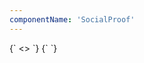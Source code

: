 ```yaml
---
componentName: 'SocialProof'
---
```


<LiveComponent>
  {`
<>
<SocialProof intro={{
  eyebrow: 'Volutpat enim fusce tempor',
  heading: 'Malesuada amet duis ornare fusce velit et venenatis. Gravida pharetra varius viverra turpis.',
  description: 'Augue est, sollicitudin est nunc ultricies diam. Integer sed arcu eget sed mauris. Pharetra ultricies aliquet nunc netus auctor. Mi ut facilisis vivamus placerat. Massa urna risus nulla tincidunt. In tellus tortor tempus eget sed.',
  ctas: [
    {title: 'Call to action', url: '/'},
    {title: 'Call to action', url: '/'}
  ]
}}
logos={[
  {src: 'https://www.datocms-assets.com/2885/1647629763-cruise-img.png', alt: 'Sample alt'},
  {src: 'https://www.datocms-assets.com/2885/1647629763-cruise-img.png', alt: 'Sample alt'},
  {src: 'https://www.datocms-assets.com/2885/1647629763-cruise-img.png', alt: 'Sample alt'},
  {src: 'https://www.datocms-assets.com/2885/1647629763-cruise-img.png', alt: 'Sample alt'},
  {src: 'https://www.datocms-assets.com/2885/1647629763-cruise-img.png', alt: 'Sample alt'},
  {src: 'https://www.datocms-assets.com/2885/1647629763-cruise-img.png', alt: 'Sample alt'},
  {src: 'https://www.datocms-assets.com/2885/1647629763-cruise-img.png', alt: 'Sample alt'},
  {src: 'https://www.datocms-assets.com/2885/1647629763-cruise-img.png', alt: 'Sample alt'},
  {src: 'https://www.datocms-assets.com/2885/1647629763-cruise-img.png', alt: 'Sample alt'},
]}
/>
<SocialProof layout="stacked" intro={{
  eyebrow: 'Volutpat enim fusce tempor',
  heading: 'Malesuada amet duis ornare fusce velit et venenatis. Gravida pharetra varius viverra turpis.',
  description: 'Augue est, sollicitudin est nunc ultricies diam. Integer sed arcu eget sed mauris. Pharetra ultricies aliquet nunc netus auctor. Mi ut facilisis vivamus placerat. Massa urna risus nulla tincidunt. In tellus tortor tempus eget sed.',
  ctas: [
    {title: 'Call to action', url: '/'},
    {title: 'Call to action', url: '/'}
  ]
}}
logos={[
  {src: 'https://www.datocms-assets.com/2885/1647629763-cruise-img.png', alt: 'Sample alt'},
  {src: 'https://www.datocms-assets.com/2885/1647629763-cruise-img.png', alt: 'Sample alt'},
  {src: 'https://www.datocms-assets.com/2885/1647629763-cruise-img.png', alt: 'Sample alt'},
  {src: 'https://www.datocms-assets.com/2885/1647629763-cruise-img.png', alt: 'Sample alt'},
  {src: 'https://www.datocms-assets.com/2885/1647629763-cruise-img.png', alt: 'Sample alt'},
  {src: 'https://www.datocms-assets.com/2885/1647629763-cruise-img.png', alt: 'Sample alt'},
]}
/>
<SocialProof layout="reversed" intro={{
  eyebrow: 'Volutpat enim fusce tempor',
  heading: 'Malesuada amet duis ornare fusce velit et venenatis. Gravida pharetra varius viverra turpis.',
  description: 'Augue est, sollicitudin est nunc ultricies diam. Integer sed arcu eget sed mauris. Pharetra ultricies aliquet nunc netus auctor. Mi ut facilisis vivamus placerat. Massa urna risus nulla tincidunt. In tellus tortor tempus eget sed.',
  ctas: [
    {title: 'Call to action', url: '/'},
    {title: 'Call to action', url: '/'}
  ]
}}
logos={[
  {src: 'https://www.datocms-assets.com/2885/1647629763-cruise-img.png', alt: 'Sample alt'},
  {src: 'https://www.datocms-assets.com/2885/1647629763-cruise-img.png', alt: 'Sample alt'},
  {src: 'https://www.datocms-assets.com/2885/1647629763-cruise-img.png', alt: 'Sample alt'},
  {src: 'https://www.datocms-assets.com/2885/1647629763-cruise-img.png', alt: 'Sample alt'},
  {src: 'https://www.datocms-assets.com/2885/1647629763-cruise-img.png', alt: 'Sample alt'},
  {src: 'https://www.datocms-assets.com/2885/1647629763-cruise-img.png', alt: 'Sample alt'},
  {src: 'https://www.datocms-assets.com/2885/1647629763-cruise-img.png', alt: 'Sample alt'},
  {src: 'https://www.datocms-assets.com/2885/1647629763-cruise-img.png', alt: 'Sample alt'},
  {src: 'https://www.datocms-assets.com/2885/1647629763-cruise-img.png', alt: 'Sample alt'},
]}
/>
</>
`}
</LiveComponent>

<LiveComponent>
  {`
<SocialProof quote={{
  text: 'Amet, nisl massa id egestas tincidunt urna tortor id bibendum. Mauris elit nunc fermentum elit mi varius suspendisse ut dictum. Nec a, massa vitae, viverra ultricies.',
  avatar: 'https://www.datocms-assets.com/2885/1647629763-cruise-img.png',
  name: 'Name',
  role: 'Company, Title'
}}
logos={[
  {src: 'https://www.datocms-assets.com/2885/1647629763-cruise-img.png', alt: 'Sample alt'},
  {src: 'https://www.datocms-assets.com/2885/1647629763-cruise-img.png', alt: 'Sample alt'},
  {src: 'https://www.datocms-assets.com/2885/1647629763-cruise-img.png', alt: 'Sample alt'},
  {src: 'https://www.datocms-assets.com/2885/1647629763-cruise-img.png', alt: 'Sample alt'},
  {src: 'https://www.datocms-assets.com/2885/1647629763-cruise-img.png', alt: 'Sample alt'},
  {src: 'https://www.datocms-assets.com/2885/1647629763-cruise-img.png', alt: 'Sample alt'},
]}
/>
`}
</LiveComponent>

